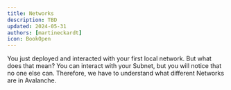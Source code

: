 ```yaml
---
title: Networks
description: TBD
updated: 2024-05-31
authors: [martineckardt]
icon: BookOpen
---
```



You just deployed and interacted with your first local network. But what does that mean? You can interact with your Subnet, but you will notice that no one else can. Therefore, we have to understand what different Networks are in Avalanche.

<Networks/>